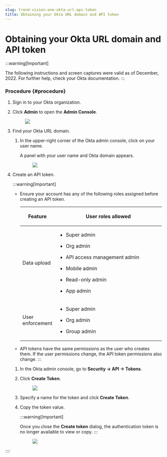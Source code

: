 ```yaml
---
slug: trend-vision-one-okta-url-api-token
title: Obtaining your Okta URL domain and API token
---
```

# Obtaining your Okta URL domain and API token

:::warning[Important]

The following instructions and screen captures were valid as of December, 2022. For further help, check your Okta documentation.
:::

### Procedure {#procedure}

1.  Sign in to your Okta organization.

2.  Click **Admin** to open the **Admin Console**.

    <figure>
    <img src="./images/okta_admin_console=ee855b4e-950b-478c-80ab-4991ed05f4ae.webp" />
    </figure>

3.  Find your Okta URL domain.

    1.  In the upper-right corner of the Okta admin console, click on your user name.

        A panel with your user name and Okta domain appears.

        <figure>
        <img src="./images/okta_console_url=bff5a148-fd1a-4d7d-9ad6-043e3ad23155.webp" />
        </figure>

4.  Create an API token.

    :::warning[Important]

    - Ensure your account has any of the following roles assigned before creating an API token.

      <table>
      <colgroup>
      <col style="width: 20%" />
      <col style="width: 80%" />
      </colgroup>
      <thead>
      <tr>
      <th><p>Feature</p></th>
      <th><p>User roles allowed</p></th>
      </tr>
      </thead>
      <tbody>
      <tr>
      <td><p>Data upload</p></td>
      <td><ul>
      <li><p>Super admin</p></li>
      <li><p>Org admin</p></li>
      <li><p>API access management admin</p></li>
      <li><p>Mobile admin</p></li>
      <li><p>Read-only admin</p></li>
      <li><p>App admin</p></li>
      </ul></td>
      </tr>
      <tr>
      <td><p>User enforcement</p></td>
      <td><ul>
      <li><p>Super admin</p></li>
      <li><p>Org admin</p></li>
      <li><p>Group admin</p></li>
      </ul></td>
      </tr>
      </tbody>
      </table>

    - API tokens have the same permissions as the user who creates them. If the user permissions change, the API token permissions also change.
    :::

    1.  In the Okta admin console, go to **Security → API → Tokens**.

    2.  Click **Create Token**.

        <figure>
        <img src="./images/okta_console_createToken=5a22ef85-0e85-4db5-9962-e8adec0a1eb8.webp" />
        </figure>

    3.  Specify a name for the token and click **Create Token**.

    4.  Copy the token value.

        :::warning[Important]

        Once you close the **Create token** dialog, the authentication token is no longer available to view or copy.
        :::

        <figure>
        <img src="./images/okta_auth_token=2d1aa403-fd5c-4590-83cf-2e228c54961a.webp" />
        </figure>
::::
